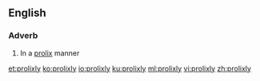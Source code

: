==English==

===Adverb===
{{en-adv}}

# In a [[prolix]] manner

[[et:prolixly]]
[[ko:prolixly]]
[[io:prolixly]]
[[ku:prolixly]]
[[ml:prolixly]]
[[vi:prolixly]]
[[zh:prolixly]]
